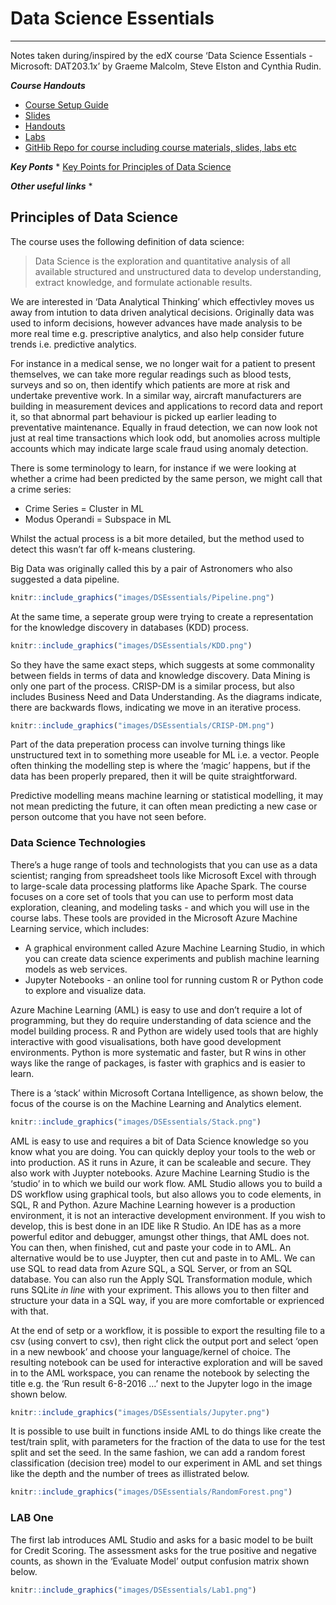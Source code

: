 # Data Science Essentials
***
Notes taken during/inspired by the edX course 'Data Science Essentials - Microsoft: DAT203.1x' by Graeme Malcolm, Steve Elston and Cynthia Rudin.

**_Course Handouts_**

* [Course Setup Guide](../files/DSEssentials/DAT203.1x-Setup-Guide.PDF)
* [Slides](../files/DSEssentials/Slides)
* [Handouts](../files/DSEssentials/Handouts) 
* [Labs](../files/DSEssentials/Labs)
* [GitHib Repo for course including course materials, slides, labs etc](https://microsoftlearning.github.io/Data-Science-Essentials/)

**_Key Ponts_**
* [Key Points for Principles of Data Science](../files/DSEssentials/KeyPoints/PrinciplesofDataScience.PDF)



**_Other useful links_**
* []()

## Principles of Data Science

The course uses the following definition of data science:

> Data Science is the exploration and quantitative analysis of all available structured and unstructured data to develop understanding, extract knowledge, and formulate actionable results.

We are interested in 'Data Analytical Thinking' which effectivley moves us away from intution to data driven analytical decisions.  Originally data was used to inform decisions, however advances have made analysis to be more real time e.g. prescriptive analytics, and also help consider future trends i.e. predictive analytics.

For instance in a medical sense, we no longer wait for a patient to present themselves, we can take more regular readings such as blood tests, surveys and so on, then identify which patients are more at risk and undertake preventive work.  In a similar way, aircraft manufacturers are building in measurement devices and applications to record data and report it, so that abnormal part behaviour is picked up earlier leading to preventative maintenance.  Equally in fraud detection, we can now look not just at real time transactions which look odd, but anomolies across multiple accounts which may indicate large scale fraud using anomaly detection.

There is some terminology to learn, for instance if we were looking at whether a crime had been predicted by the same person, we might call that a crime series:

* Crime Series = Cluster in ML  
* Modus Operandi = Subspace in ML  

Whilst the actual process is a bit more detailed, but the method used to detect this wasn't far off k-means clustering.

Big Data was originally called this by a pair of Astronomers who also suggested a data pipeline.

```r
knitr::include_graphics("images/DSEssentials/Pipeline.png")
```

At the same time, a seperate group were trying to create a representation for the knowledge discovery in databases (KDD) process.

```r
knitr::include_graphics("images/DSEssentials/KDD.png")
```

So they have the same exact steps, which suggests at some commonality between fields in terms of data and knowledge discovery.  Data Mining is only one part of the process.  CRISP-DM is a similar process, but also includes Business Need and Data Understanding.  As the diagrams indicate, there are backwards flows, indicating we move in an iterative process.

```r
knitr::include_graphics("images/DSEssentials/CRISP-DM.png")
```

Part of the data preperation process can involve turning things like unstructured text in to something more useable for ML i.e. a vector.  People often thinking the modelling step is where the 'magic' happens, but if the data has been properly prepared, then it will be quite straightforward.

Predictive modelling means machine learning or statistical modelling, it may not mean predicting the future, it can often mean predicting a new case or person outcome that you have not seen before.

### Data Science Technologies

There's a huge range of tools and technologists that you can use as a data scientist; ranging from spreadsheet tools like Microsoft Excel with through to large-scale data processing platforms like Apache Spark.  The course focuses on a core set of tools that you can use to perform most data exploration, cleaning, and modeling tasks - and which you will use in the course labs. These tools are provided in the Microsoft Azure Machine Learning service, which includes:

* A graphical environment called Azure Machine Learning Studio, in which you can create data science experiments and publish machine learning models as web services.  
* Jupyter Notebooks - an online tool for running custom R or Python code to explore and visualize data.  

Azure Machine Learning (AML) is easy to use and don't require a lot of programming, but they do require understanding of data science and the model building process.  R and Python are widely used tools that are highly interactive with good visualisations, both have good development environments.  Python is more systematic and faster, but R wins in other ways like the range of packages, is faster with graphics and is easier to learn.  

There is a 'stack' within Microsoft Cortana Intelligence, as shown below, the focus of the course is on the Machine Learning and Analytics element.

```r
knitr::include_graphics("images/DSEssentials/Stack.png")
```

AML is easy to use and requires a bit of Data Science knowledge so you know what you are doing.  You can quickly deploy your tools to the web or into production.  AS it runs in Azure, it can be scaleable and secure.  They also work with Juypter notebooks.  Azure Machine Learning Studio is the 'studio' in to which we build our work flow.  AML Studio allows you to build a DS workflow using graphical tools, but also allows you to code elements, in SQL, R and Python.  Azure Machine Learning however is a production environment, it is not an interactive development environment.  If you wish to develop, this is best done in an IDE like R Studio.  An IDE has as a more powerful editor and debugger, amungst other things, that AML does not.  You can then, when finished, cut and paste your code in to AML.  An alternative would be to use Juypter, then cut and paste in to AML.  We can use SQL to read data from Azure SQL, a SQL Server, or from an SQL database.  You can also run the Apply SQL Transformation module, which runs SQLite _in line_ with your expriment.  This allows you to then filter and structure your data in a SQL way, if you are more comfortable or exprienced with that.

At the end of setp or a workflow, it is possible to export the resulting file to a csv (using convert to csv), then right click the output port and select 'open in a new newbook' and choose your language/kernel of choice.  The resulting notebook can be used for interactive exploration and will be saved in to the AML workspace, you can rename the notebook by selecting the title e.g. the 'Run result 6-8-2016 ...' next to the Jupyter logo in the image shown below.

```r
knitr::include_graphics("images/DSEssentials/Jupyter.png")
```

It is possible to use built in functions inside AML to do things like create the test/train split, with parameters for the fraction of the data to use for the test split and set the seed.  In the same fashion, we can add a random forest classification (decision tree) model to our experiment in AML and set things like the depth and the number of trees as illistrated below.

```r
knitr::include_graphics("images/DSEssentials/RandomForest.png")
```

### LAB One

The first lab introduces AML Studio and asks for a basic model to be built for Credit Scoring.  The assessment asks for the true positive and negative counts, as shown in the 'Evaluate Model' output confusion matrix shown below.

```r
knitr::include_graphics("images/DSEssentials/Lab1.png")
```
